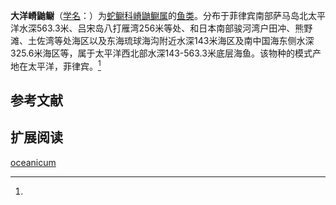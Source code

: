{{Speciesbox
| name = 大洋嵴鼬鳚
| status = 
| status_system = 
| image = 
| genus = Glyptophidium
| species = oceanicum
| authority = Smith et Radcliffe, 1913<ref name='id6841'>{{cite web| url =http://www.bioinfo.cn/db05/BjdwSpecies.php?action=view&id=6841| title =大洋嵴鼬鳚| work =中国动物物种编目数据库| publisher =中国科学院微生物研究所| author =中国科学院动物研究所| accessdate =2009-04-11| deadurl =yes| archiveurl =https://web.archive.org/web/20160305052806/http://www.bioinfo.cn/db05/BjdwSpecies.php?action=view&id=6841| archivedate =2016-03-05}}</ref>
}}

'''大洋嵴鼬鳚'''（[[学名|学名]]：{{lang|la|''Glyptophidium oceanicum''}}）为[[蛇鳚科|蛇鳚科]][[嵴鼬鳚属|嵴鼬鳚属]]的[[鱼类|鱼类]]。分布于菲律宾南部萨马岛北太平洋水深563.3米、吕宋岛八打雁湾256米等处、和日本南部骏河湾户田冲、熊野滩、土佐湾等处海区以及东海琉球海沟附近水深143米海区及南中国海东侧水深325.6米海区等，属于太平洋西北部水深143-563.3米底层海鱼。该物种的模式产地在太平洋，菲律宾。<ref name='id6841'/>

== 参考文献 ==
{{reflist}}

== 扩展阅读 ==
{{refbegin}}
{{wikispecies-inline|Glyptophidium oceanicum|大洋嵴鼬鳚}}
{{refend}}
{{Taxonbar|from=Q4446947}}

[[Category:嵴鼬鳚属|oceanicum]]


{{鱸形目小作品}}